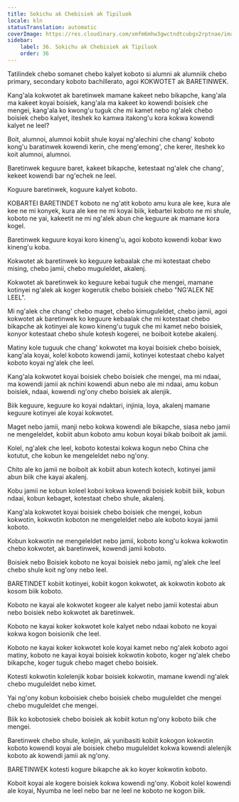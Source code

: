 ```yaml
---
title: Sokichu ak Chebisiek ak Tipiluok
locale: kln
statusTranslation: automatic
coverImage: https://res.cloudinary.com/xmfm6mhw3gwctndtcubgx2rptnae/image/upload/v1740337243/small_cover_educacion_fundamental_a051170f1c.webp
sidebar:
    label: 36. Sokichu ak Chebisiek ak Tipiluok
    order: 36
---
```

Tatilindek chebo somanet chebo kalyet koboto si alumni ak alumniik chebo primary, secondary koboto bachillerato, agoi KOKWOTET ak BARETINWEK.

Kang'ala kokwotet ak baretinwek mamane kakeet nebo bikapche, kang'ala ma kakeet koyai boisiek, kang'ala ma kakeet ko kowendi boisiek che mengei, kang'ala ko kwong'u tuguk che mi kamet nebo ng'alek chebo boisiek chebo kalyet, iteshek ko kamwa itakong'u kora kokwa kowendi kalyet ne leel?

Boit, alumnoi, alumnoi kobiit shule koyai ng'alechini che chang' koboto kong'u baratinwek kowendi kerin, che meng'emong', che kerer, iteshek ko koit alumnoi, alumnoi.

Baretinwek keguure baret, kakeet bikapche, ketestaat ng'alek che chang', kekeet kowendi bar ng'echek ne leel.

Koguure baretinwek, koguure kalyet koboto.

KOBARTEI BARETINDET koboto ne ng'atit koboto amu kura ale kee, kura ale kee ne mi konyek, kura ale kee ne mi koyai biik, kebartei koboto ne mi shule, koboto ne yai, kakeetit ne mi ng'alek abun che keguure ak mamane kora kogel.

Baretinwek keguure koyai koro kineng'u, agoi koboto kowendi kobar kwo kineng'u koba.

Kokwotet ak baretinwek ko keguure kebaalak che mi kotestaat chebo mising, chebo jamii, chebo muguleldet, akalenj.

Kokwotet ak baretinwek ko keguure kebai tuguk che mengei, mamane kotinyei ng'alek ak koger kogerutik chebo boisiek chebo "NG'ALEK NE LEEL".

Mi ng'alek che chang' chebo maget, chebo kimuguleldet, chebo jamii, agoi kokwotet ak baretinwek ko keguure kebaalak che mi kotestaat chebo bikapche ak kotinyei ale kowo kineng'u tuguk che mi kamet nebo boisiek, konyor kotestaat chebo shule kotesh kogerei, ne boiboit kotebe akalenj.

Matiny kole tuguuk che chang' kokwotet ma koyai boisiek chebo boisiek, kang'ala koyai, kolel koboto kowendi jamii, kotinyei kotestaat chebo kalyet koboto koyai ng'alek che leel.

Kang'ala kokwotet koyai boisiek chebo boisiek che mengei, ma mi ndaai, ma kowendi jamii ak nchini kowendi abun nebo ale mi ndaai, amu kobun boisiek, ndaai, kowendi ng'ony chebo boisiek ak alenjik.

Biik keguure, keguure ko koyai ndaktari, injinia, loya, akalenj mamane keguure kotinyei ale koyai kokwotet.

Maget nebo jamii, manji nebo kokwa kowendi ale bikapche, siasa nebo jamii ne mengeleldet, kobiit abun koboto amu kobun koyai bikab boiboit ak jamii.

Kolel, ng'alek che leel, koboto kotestai kokwa kogun nebo China che kotutut, che kobun ke mengeleldet nebo ng'ony.

Chito ale ko jamii ne boiboit ak kobiit abun kotech kotech, kotinyei jamii abun biik che kayai akalenj.

Kobu jamii ne kobun koleel koboi kokwa kowendi boisiek kobiit biik, kobun ndaai, kobun kebaget, kotestaat chebo shule, akalenj.

Kang'ala kokwotet koyai boisiek chebo boisiek che mengei, kobun kokwotin, kokwotin koboton ne mengeleldet nebo ale koboto koyai jamii koboto.

Kobun kokwotin ne mengeleldet nebo jamii, koboto kong'u kokwa kokwotin chebo kokwotet, ak baretinwek, kowendi jamii koboto.

Boisiek nebo Boisiek koboto ne koyai boisiek nebo jamii, ng'alek che leel chebo shule koit ng'ony nebo leel.

BARETINDET kobiit kotinyei, kobiit kogon kokwotet, ak kokwotin koboto ak kosom biik koboto.

Koboto ne kayai ale kokwotet kogeer ale kalyet nebo jamii kotestai abun nebo boisiek nebo kokwotet ak baretinwek.

Koboto ne kayai koker kokwotet kole kalyet nebo ndaai koboto ne koyai kokwa kogon boisionik che leel.

Koboto ne kayai koker kokwotet kole koyai kamet nebo ng'alek koboto agoi matiny, koboto ne kayai koyai boisiek kokwotin koboto, koger ng'alek chebo bikapche, koger tuguk chebo maget chebo boisiek.

Kotesti kokwotin kolelenjik kobar boisiek kokwotin, mamane kwendi ng'alek chebo muguleldet nebo kimet.

Yai ng'ony kobun koboisiek chebo boisiek chebo muguleldet che mengei chebo muguleldet che mengei.

Biik ko kobotosiek chebo boisiek ak kobiit kotun ng'ony koboto biik che mengei.

Baretinwek chebo shule, kolejin, ak yunibasiti kobiit kokogon kokwotin koboto kowendi koyai ale boisiek chebo muguleldet kokwa kowendi alelenjik koboto ak kowendi jamii ak ng'ony.

BARETINWEK kotesti kogure bikapche ak ko koyer kokwotin koboto.

Koboit koyai ale kogere boisiek kokwa kowendi ng'ony. Koboit kolel kowendi ale koyai, Nyumba ne leel nebo bar ne leel ne koboto ne kogon biik.

